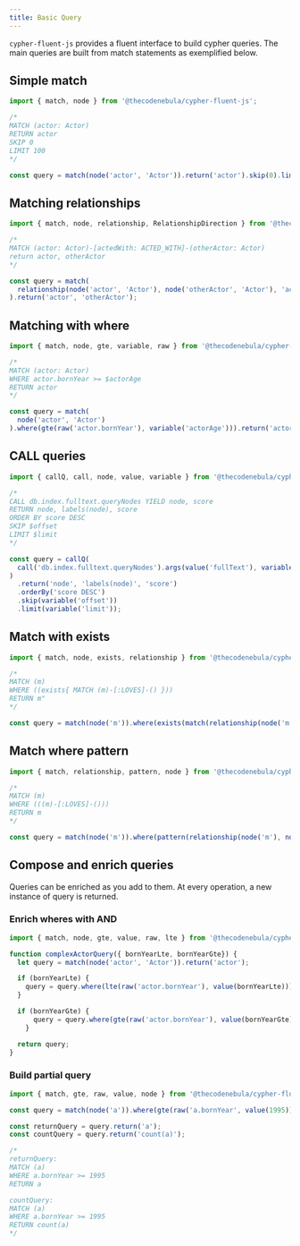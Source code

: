 ```yaml
---
title: Basic Query
---
```


`cypher-fluent-js` provides a fluent interface to build cypher queries. The main queries are built from match statements
as exemplified below.


## Simple match

```typescript
import { match, node } from '@thecodenebula/cypher-fluent-js';

/*
MATCH (actor: Actor)
RETURN actor
SKIP 0
LIMIT 100
*/

const query = match(node('actor', 'Actor')).return('actor').skip(0).limit(100).build();
```

## Matching relationships

```typescript
import { match, node, relationship, RelationshipDirection } from '@thecodenebula/cypher-fluent-js';

/*
MATCH (actor: Actor)-[actedWith: ACTED_WITH]-(otherActor: Actor)
return actor, otherActor
*/

const query = match(
  relationship(node('actor', 'Actor'), node('otherActor', 'Actor'), 'actedWith', 'ACTED_WITH', RelationshipDirection.ANY)
).return('actor', 'otherActor');
```

## Matching with where

```typescript
import { match, node, gte, variable, raw } from '@thecodenebula/cypher-fluent-js';

/*
MATCH (actor: Actor)
WHERE actor.bornYear >= $actorAge
RETURN actor
*/

const query = match(
  node('actor', 'Actor')
).where(gte(raw('actor.bornYear'), variable('actorAge'))).return('actor');
```

## CALL queries

```typescript
import { callQ, call, node, value, variable } from '@thecodenebula/cypher-fluent-js';

/*
CALL db.index.fulltext.queryNodes YIELD node, score
RETURN node, labels(node), score
ORDER BY score DESC
SKIP $offset
LIMIT $limit
*/

const query = callQ(
  call('db.index.fulltext.queryNodes').args(value('fullText'), variable('q')).yield('node', 'score')
)
  .return('node', 'labels(node)', 'score')
  .orderBy('score DESC')
  .skip(variable('offset'))
  .limit(variable('limit'));
```

## Match with exists

```typescript
import { match, node, exists, relationship } from '@thecodenebula/cypher-fluent-js';

/*
MATCH (m)
WHERE ((exists{ MATCH (m)-[:LOVES]-() }))
RETURN m"
*/

const query = match(node('m')).where(exists(match(relationship(node('m'), node(), '', 'LOVES')))).return('m');

```

## Match where pattern

```typescript
import { match, relationship, pattern, node } from '@thecodenebula/cypher-fluent-js';

/*
MATCH (m)
WHERE (((m)-[:LOVES]-()))
RETURN m
*/

const query = match(node('m')).where(pattern(relationship(node('m'), node(), '', 'LOVES'))).return('m');
```

## Compose and enrich queries

Queries can be enriched as you add to them. At every operation, a new instance of query is returned.

### Enrich wheres with AND

```typescript
import { match, node, gte, value, raw, lte } from '@thecodenebula/cypher-fluent-js';

function complexActorQuery({ bornYearLte, bornYearGte}) {
  let query = match(node('actor', 'Actor')).return('actor');

  if (bornYearLte) {
    query = query.where(lte(raw('actor.bornYear'), value(bornYearLte)));
  }

  if (bornYearGte) {
      query = query.where(gte(raw('actor.bornYear'), value(bornYearGte)));
    }

  return query;
}

```

### Build partial query

```typescript
import { match, gte, raw, value, node } from '@thecodenebula/cypher-fluent-js';

const query = match(node('a')).where(gte(raw('a.bornYear', value(1995))));

const returnQuery = query.return('a');
const countQuery = query.return('count(a)');

/*
returnQuery:
MATCH (a)
WHERE a.bornYear >= 1995
RETURN a

countQuery:
MATCH (a)
WHERE a.bornYear >= 1995
RETURN count(a)
*/

```